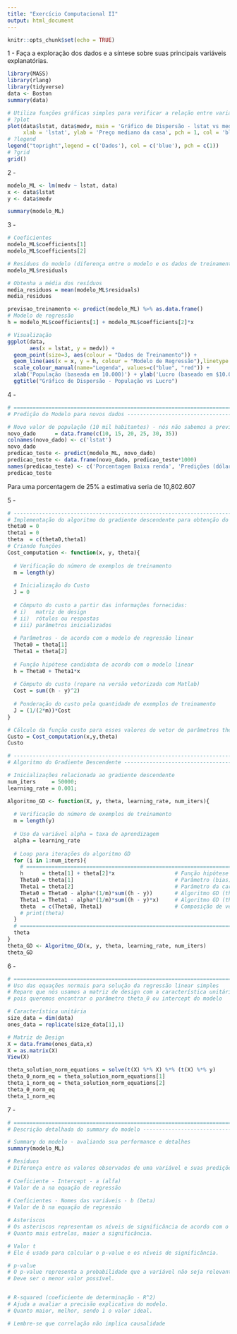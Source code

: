 ```yaml
---
title: "Exercício Computacional II"
output: html_document
---
```


```r
knitr::opts_chunk$set(echo = TRUE)
```

1 - Faça a exploração dos dados e a síntese sobre suas principais variáveis explanatórias.
```r
library(MASS)
library(rlang)
library(tidyverse)
data <- Boston
summary(data)
```
```r

# Utiliza funções gráficas simples para verificar a relação entre variáveis: 
# ?plot
plot(data$lstat, data$medv, main = 'Gráfico de Dispersão - lstat vs medv', 
     xlab = 'lstat', ylab = 'Preço mediano da casa', pch = 1, col = 'blue')
# ?legend
legend("topright",legend = c('Dados'), col = c('blue'), pch = c(1)) 
# ?grid 
grid()


```

2 - 

```r
modelo_ML <- lm(medv ~ lstat, data)
x <- data$lstat
y <- data$medv

summary(modelo_ML)
```

3 -

```r
# Coeficientes
modelo_ML$coefficients[1]
modelo_ML$coefficients[2]

# Resíduos do modelo (diferença entre o modelo e os dados de treinamento)
modelo_ML$residuals

# Obtenha a média dos resíduos
media_residuos = mean(modelo_ML$residuals)
media_residuos
```
```r
previsao_treinamento <- predict(modelo_ML) %>% as.data.frame()
# Modelo de regressão
h = modelo_ML$coefficients[1] + modelo_ML$coefficients[2]*x

# Visualização
ggplot(data, 
       aes(x = lstat, y = medv)) + 
  geom_point(size=3, aes(colour = "Dados de Treinamento")) + 
  geom_line(aes(x = x, y = h, colour = "Modelo de Regressão"),linetype = 1, size=1.5) +
  scale_colour_manual(name="Legenda", values=c("blue", "red")) + 
  xlab('População (baseada em 10.000)') + ylab('Lucro (baseado em $10.000)')  +
  ggtitle("Gráfico de Dispersão - População vs Lucro")

```


4 - 
```r
# ===============================================================================================
# Predição do Modelo para novos dados ------------------------------------------------------

# Novo valor de população (10 mil habitantes) - nós não sabemos a previsibilidade para esse valor de entrada
novo_dado      = data.frame(c(10, 15, 20, 25, 30, 35))
colnames(novo_dado) <- c('lstat')
novo_dado
predicao_teste <- predict(modelo_ML, novo_dado)
predicao_teste <- data.frame(novo_dado, predicao_teste*1000)
names(predicao_teste) <- c('Porcentagem Baixa renda', 'Predições (dólares)')
predicao_teste
```

Para uma porcentagem de 25% a estimativa seria de 10,802.607


5 - 
```r
# ------------------------------------------------------------------------------------------------------
# Implementação do algoritmo do gradiente descendente para obtenção do mesmo resultado da função lm do R
theta0 = 0
theta1 = 0
theta  = c(theta0,theta1)
# Criando funções
Cost_computation <- function(x, y, theta){
  
  # Verificação do número de exemplos de treinamento 
  m = length(y)
  
  # Inicialização do Custo
  J = 0
  
  # Cômputo do custo a partir das informações fornecidas:
  # i)   matriz de design
  # ii)  rótulos ou respostas
  # iii) parâmetros inicializados
  
  # Parâmetros - de acordo com o modelo de regressão linear
  Theta0 = theta[1]
  Theta1 = theta[2]
  
  # Função hipótese candidata de acordo com o modelo linear
  h = Theta0 + Theta1*x    
  
  # Cômputo do custo (repare na versão vetorizada com Matlab)
  Cost = sum((h - y)^2)
  
  # Ponderação do custo pela quantidade de exemplos de treinamento
  J = (1/(2*m))*Cost
}

# Cálculo da função custo para esses valores do vetor de parâmetros theta
Custo = Cost_computation(x,y,theta)
Custo

# -----------------------------------------------------------------------------------------------
# Algoritmo do Gradiente Descendente ------------------------------------------------------------

# Inicializações relacionada ao gradiente descendente
num_iters     = 50000;
learning_rate = 0.001;

Algoritmo_GD <- function(X, y, theta, learning_rate, num_iters){
  
  # Verificação do número de exemplos de treinamento 
  m = length(y)
  
  # Uso da variável alpha = taxa de aprendizagem 
  alpha = learning_rate
  
  # Loop para iterações do algoritmo GD
  for (i in 1:num_iters){
    # ================================================================================
    h      = theta[1] + theta[2]*x                   # Função hipótese 
    Theta0 = theta[1]                                # Parâmetro (bias)
    Theta1 = theta[2]                                # Parâmetro da característica
    Theta0 = Theta0 - alpha*(1/m)*sum((h - y))       # Algoritmo GD (theta 0) 
    Theta1 = Theta1 - alpha*(1/m)*sum((h - y)*x)     # Algoritmo GD (theta 1)
    theta  = c(Theta0, Theta1)                       # Composição de vetor de parâmetro
    # print(theta)
  }                         
  # ================================================================================
  theta
}
theta_GD <- Algoritmo_GD(x, y, theta, learning_rate, num_iters)
theta_GD
```

6 - 
```r
# ===============================================================================================
# Uso das equações normais para solução da regressão linear simples
# Repare que nós usamos a matriz de design com a característica unitária,
# pois queremos encontrar o parâmetro theta_0 ou intercept do modelo

# Característica unitária
size_data = dim(data)
ones_data = replicate(size_data[1],1)

# Matriz de Design
X = data.frame(ones_data,x)
X = as.matrix(X)
View(X)

theta_solution_norm_equations = solve(t(X) %*% X) %*% (t(X) %*% y) 
theta_0_norm_eq = theta_solution_norm_equations[1]
theta_1_norm_eq = theta_solution_norm_equations[2]
theta_0_norm_eq
theta_1_norm_eq
```


7 - 
```r
# ===============================================================================================
# Descrição detalhada do summary do modelo ------------------------------------------------------

# Summary do modelo - avaliando sua performance e detalhes
summary(modelo_ML)

# Resíduos
# Diferença entre os valores observados de uma variável e suas predições
  
# Coeficiente - Intercept - a (alfa)
# Valor de a na equação de regressão
  
# Coeficientes - Nomes das variáveis - b (beta)
# Valor de b na equação de regressão

# Asteriscos 
# Os asteriscos representam os níveis de significância de acordo com o p-value para cara variável exploratória.
# Quanto mais estrelas, maior a significância.

# Valor t
# Ele é usado para calcular o p-value e os níveis de significância.

# p-value
# O p-value representa a probabilidade que a variável não seja relevante. 
# Deve ser o menor valor possível. 


# R-squared (coeficiente de determinação - R^2)
# Ajuda a avaliar a precisão explicativa do modelo. 
# Quanto maior, melhor, sendo 1 o valor ideal.

# Lembre-se que correlação não implica causalidade
```



